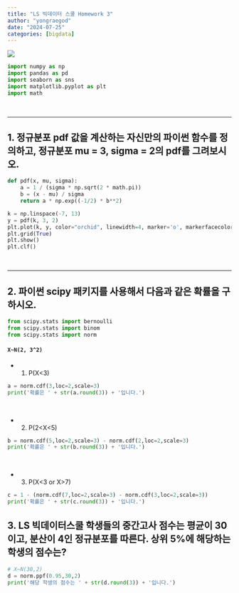 ```yaml
---
title: "LS 빅데이터 스쿨 Homework 3"
author: "yongraegod"
date: "2024-07-25"
categories: [bigdata]
---
```


![](damgom.gif)

```python
import numpy as np
import pandas as pd
import seaborn as sns
import matplotlib.pyplot as plt
import math
```
</br>

---

## 1.  정규분포 pdf 값을 계산하는 자신만의 파이썬 함수를 정의하고, 정규분포 mu = 3, sigma = 2의 pdf를 그려보시오.
```python
def pdf(x, mu, sigma):
    a = 1 / (sigma * np.sqrt(2 * math.pi))
    b = (x - mu) / sigma
    return a * np.exp((-1/2) * b**2)
```

```python
k = np.linspace(-7, 13)
y = pdf(k, 3, 2)
plt.plot(k, y, color="orchid", linewidth=4, marker='o', markerfacecolor = 'aqua')
plt.grid(True)
plt.show()
plt.clf()
```
</br>

---

## 2. 파이썬 scipy 패키지를 사용해서 다음과 같은 확률을 구하시오.

```python
from scipy.stats import bernoulli
from scipy.stats import binom
from scipy.stats import norm
```

#### `X~N(2, 3^2)`
- 1) P(X<3)
```python
a = norm.cdf(3,loc=2,scale=3)
print('확률은 ' + str(a.round(3)) + '입니다.')
```
</br>

- 2) P(2<X<5)
```python
b = norm.cdf(5,loc=2,scale=3) - norm.cdf(2,loc=2,scale=3)
print('확률은 ' + str(b.round(3)) + '입니다.')
```
</br>

- 3) P(X<3 or X>7)
```python
c = 1 - (norm.cdf(7,loc=2,scale=3) - norm.cdf(3,loc=2,scale=3))
print('확률은 ' + str(c.round(3)) + '입니다.')
```


## 3. LS 빅데이터스쿨 학생들의 중간고사 점수는 평균이 30이고, 분산이 4인 정규분포를 따른다. 상위 5%에 해당하는 학생의 점수는?
```python
# X~N(30,2)
d = norm.ppf(0.95,30,2)
print('해당 학생의 점수는 ' + str(d.round(3)) + '입니다.')
```

